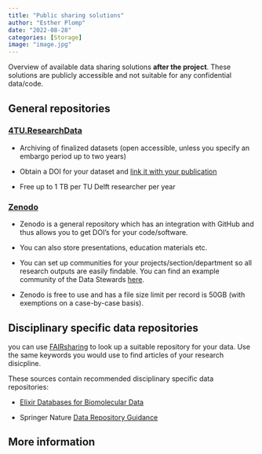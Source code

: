 ---
title: "Public sharing solutions"
author: "Esther Plomp"
date: "2022-08-28"
categories: [Storage]
image: "image.jpg"
---

Overview of available data sharing solutions **after the project**. These solutions are publicly accessible and not suitable for any confidential data/code.

## General repositories

### [4TU.ResearchData](http://researchdata.4tu.nl/home/)

-   Archiving of finalized datasets (open accessible, unless you specify an embargo period up to two years)

-   Obtain a DOI for your dataset and [link it with your publication](https://the-turing-way.netlify.app/communication/citable/citable-linking.html)

-   Free up to 1 TB per TU Delft researcher per year

### [Zenodo](https://zenodo.org/)

-   Zenodo is a general repository which has an integration with GitHub and thus allows you to get DOI's for your code/software.

-   You can also store presentations, education materials etc.

-   You can set up communities for your projects/section/department so all research outputs are easily findable. You can find an example community of the Data Stewards [here](https://zenodo.org/communities/datastewards/).

-   Zenodo is free to use and has a file size limit per record is 50GB (with exemptions on a case-by-case basis).

## Disciplinary specific data repositories

you can use [FAIRsharing](https://fairsharing.org/) to look up a suitable repository for your data. Use the same keywords you would use to find articles of your research disicpline.

These sources contain recommended disciplinary specific data repositories:

-   [Elixir Databases for Biomolecular Data](https://elixir-europe.org/platforms/data/elixir-deposition-databases)

-   Springer Nature [Data Repository Guidance](https://www.nature.com/sdata/policies/repositorieshttps://www.springernature.com/gp/authors/research-data-policy/recommended-repositories)

## **More information**
